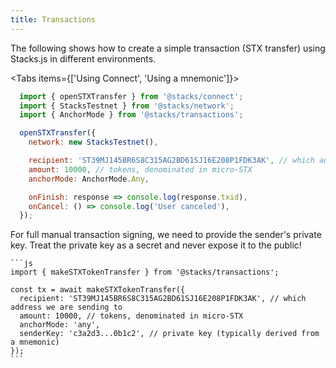 ```yaml
---
title: Transactions
---
```


The following shows how to create a simple transaction (STX transfer) using Stacks.js in different environments.

<Tabs items={['Using Connect', 'Using a mnemonic']}>
  <Tab value="Using Connect">
  ```js
    import { openSTXTransfer } from '@stacks/connect';
    import { StacksTestnet } from '@stacks/network';
    import { AnchorMode } from '@stacks/transactions';

    openSTXTransfer({
      network: new StacksTestnet(),

      recipient: 'ST39MJ145BR6S8C315AG2BD61SJ16E208P1FDK3AK', // which address we are sending to
      amount: 10000, // tokens, denominated in micro-STX
      anchorMode: AnchorMode.Any,

      onFinish: response => console.log(response.txid),
      onCancel: () => console.log('User canceled'),
    });
  ```
  </Tab>
  <Tab value="Using a mnemonic">
    For full manual transaction signing, we need to provide the sender's private key.
    Treat the private key as a secret and never expose it to the public!

    ```js
    import { makeSTXTokenTransfer } from '@stacks/transactions';

    const tx = await makeSTXTokenTransfer({
      recipient: 'ST39MJ145BR6S8C315AG2BD61SJ16E208P1FDK3AK', // which address we are sending to
      amount: 10000, // tokens, denominated in micro-STX
      anchorMode: 'any',
      senderKey: 'c3a2d3...0b1c2', // private key (typically derived from a mnemonic)
    });
    ```
  </Tab>
</Tabs>